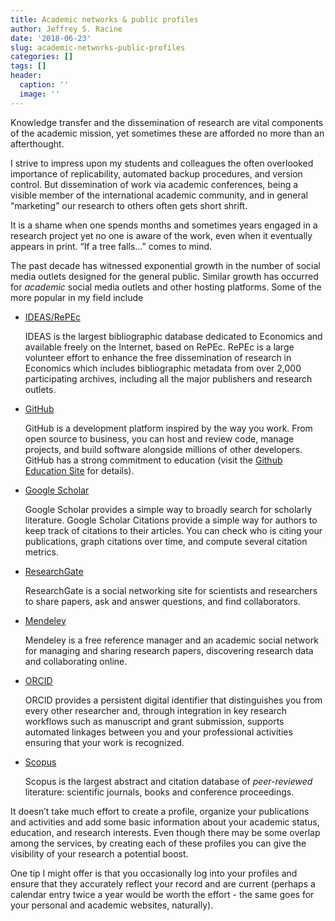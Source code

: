 ```yaml
---
title: Academic networks & public profiles
author: Jeffrey S. Racine
date: '2018-06-23'
slug: academic-networks-public-profiles
categories: []
tags: []
header:
  caption: ''
  image: ''
---
```


Knowledge transfer and the dissemination of research are vital components of the academic mission, yet sometimes these are afforded no more than an afterthought.

I strive to impress upon my students and colleagues the often overlooked importance of replicability, automated backup procedures, and version control. But dissemination of work via academic conferences, being a visible member of the international academic community, and in general "marketing" our research to others often gets short shrift. 

It is a shame when one spends months and sometimes years engaged in a research project yet no one is aware of the work, even when it eventually appears in print. "If a tree falls..." comes to mind.

The past decade has witnessed exponential growth in the number of social media outlets designed for the general public. Similar growth has occurred for *academic* social media outlets and other hosting platforms. Some of the more popular in my field include

- [IDEAS/RePEc <i class="ai ai-ideas-repec"></i>](https://ideas.repec.org)

    IDEAS is the largest bibliographic database dedicated to Economics and available freely on the Internet, based on RePEc. RePEc is a large volunteer effort to enhance the free dissemination of research in Economics which includes bibliographic metadata from over 2,000 participating archives, including all the major publishers and research outlets.
    
- [GitHub <i class="fa fa-github"></i>](https://github.com)

    GitHub is a development platform inspired by the way you work. From open source to business, you can host and review code, manage projects, and build software alongside millions of other developers. GitHub has a strong commitment to education (visit the [Github Education Site](https://education.github.com) for details).

- [Google Scholar <i class="ai ai-google-scholar"></i>](https://scholar.google.ca)

    Google Scholar provides a simple way to broadly search for scholarly literature. Google Scholar Citations provide a simple way for authors to keep track of citations to their articles. You can check who is citing your publications, graph citations over time, and compute several citation metrics.

- [ResearchGate <i class="ai ai-researchgate"></i>](https://www.researchgate.net)

    ResearchGate is a social networking site for scientists and researchers to share papers, ask and answer questions, and find collaborators.

- [Mendeley  <i class="ai ai-mendeley"></i>](https://www.mendeley.com)

    Mendeley is a free reference manager and an academic social network for managing and sharing research papers, discovering research data and collaborating online.
    
- [ORCID <i class="ai ai-orcid"></i>](https://orcid.org)

    ORCID provides a persistent digital identifier that distinguishes you from every other researcher and, through integration in key research workflows such as manuscript and grant submission, supports automated linkages between you and your professional activities ensuring that your work is recognized.
    
- [Scopus](https://www.elsevier.com/solutions/scopus)
    
    Scopus is the largest abstract and citation database of *peer-reviewed* literature: scientific journals, books and conference proceedings.    
    
It doesn't take much effort to create a profile, organize your publications and activities and add some basic information about your academic status, education, and research interests. Even though there may be some overlap among the services, by creating each of these profiles you can give the visibility of your research a potential boost.

One tip I might offer is that you occasionally log into your profiles and ensure that they accurately reflect your record and are current (perhaps a calendar entry twice a year would be worth the effort - the same goes for your personal and academic websites, naturally).